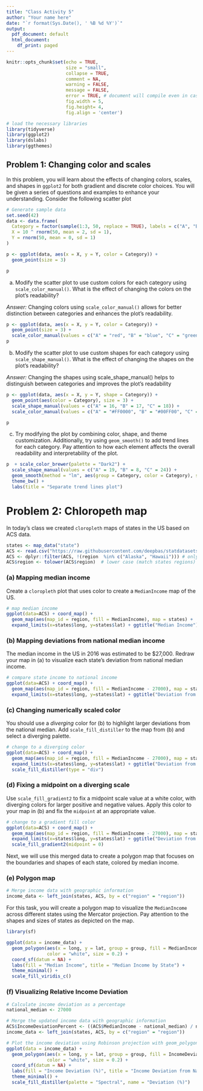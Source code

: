```yaml
---
title: "Class Activity 5"
author: "Your name here"
date: "`r format(Sys.Date(), ' %B %d %Y')`"
output:
  pdf_document: default
  html_document:
    df_print: paged
---
```


```r
knitr::opts_chunk$set(echo = TRUE, 
                      size = "small", 
                      collapse = TRUE, 
                      comment = NA, 
                      warning = FALSE, 
                      message = FALSE,
                      error = TRUE, # document will compile even in case of error
                      fig.width = 5,
                      fig.height= 4,
                      fig.align = 'center') 

# load the necessary libraries
library(tidyverse)
library(ggplot2)
library(dslabs)
library(ggthemes)
```



## Problem 1: Changing color and scales

In this problem, you will learn about the effects of changing colors, scales, and shapes in `ggplot2` for both gradient and discrete color choices. You will be given a series of questions and examples to enhance your understanding. Consider the following scatter plot

```r
# Generate sample data
set.seed(42)
data <- data.frame(
  Category = factor(sample(1:3, 50, replace = TRUE), labels = c("A", "B", "C")),
  X = 10 ^ rnorm(50, mean = 2, sd = 1),
  Y = rnorm(50, mean = 0, sd = 1)
)

p <- ggplot(data, aes(x = X, y = Y, color = Category)) +
  geom_point(size = 3)

p
```

a. Modify the scatter plot to use custom colors for each category using `scale_color_manual()`. What is the effect of changing the colors on the plot's readability?

*Answer:* Changing colors using `scale_color_manual()` allows for better distinction between categories and enhances the plot's readability.

```r
p <- ggplot(data, aes(x = X, y = Y, color = Category)) +
  geom_point(size = 3) +
  scale_color_manual(values = c("A" = "red", "B" = "blue", "C" = "green"))
p
```



b. Modify the scatter plot to use custom shapes for each category using `scale_shape_manual()`. What is the effect of changing the shapes on the plot's readability?

*Answer:*  Changing the shapes using scale_shape_manual() helps to distinguish between categories and improves the plot's readability

```r
p <- ggplot(data, aes(x = X, y = Y, shape = Category)) +
  geom_point(aes(color = Category), size = 3) +
  scale_shape_manual(values = c("A" = 16, "B" = 17, "C" = 18)) +
  scale_color_manual(values = c("A" = "#FF0000", "B" = "#00FF00", "C" = "#0000FF")) 

p
```


c. Try modifying the plot by combining color, shape, and theme customization. Additionally, try using `geom_smooth()` to add trend lines for each category. Pay attention to how each element affects the overall readability and interpretability of the plot.

```r
p  + scale_color_brewer(palette = "Dark2") +
  scale_shape_manual(values = c("A" = 19, "B" = 8, "C" = 24)) +
  geom_smooth(method = "lm", aes(group = Category, color = Category), se = FALSE) +
  theme_bw() +
  labs(title = "Separate trend lines plot")
```



# Problem 2: Chloropeth map

In today's class we created `cloropleth` maps of states in the US based on ACS data. 

```r
states <- map_data("state")
ACS <- read.csv("https://raw.githubusercontent.com/deepbas/statdatasets/main/ACS.csv")
ACS <- dplyr::filter(ACS, !(region  %in% c("Alaska", "Hawaii"))) # only 48+D.C.
ACS$region <- tolower(ACS$region)  # lower case (match states regions)
```

### (a) Mapping median income

Create a `cloropleth` plot that uses color to create a `MedianIncome`  map of the US.

```r
# map median income
ggplot(data=ACS) + coord_map() + 
  geom_map(aes(map_id = region, fill = MedianIncome), map = states) +
  expand_limits(x=states$long, y=states$lat) + ggtitle("Median Income")
```

### (b) Mapping deviations from national median income

The median income in the US in 2016 was estimated to be $27,000. Redraw your map in (a) to visualize each state's deviation from national median income. 

```r
# compare state income to national income
ggplot(data=ACS) + coord_map() + 
  geom_map(aes(map_id = region, fill = MedianIncome - 27000), map = states) +
  expand_limits(x=states$long, y=states$lat) + ggtitle("Deviation from national median income")
```

### (c) Changing numerically scaled color

You should use a *diverging* color for (b) to highlight larger deviations from the national median. Add `scale_fill_distiller` to the map from (b) and select a diverging palette.   

```r
# change to a diverging color
ggplot(data=ACS) + coord_map() + 
  geom_map(aes(map_id = region, fill = MedianIncome - 27000), map = states) +
  expand_limits(x=states$long, y=states$lat) + ggtitle("Deviation from national median income") + 
  scale_fill_distiller(type = "div")
```

### (d) Fixing a midpoint on a diverging scale

Use `scale_fill_gradient2` to fix a midpoint scale value at a white color, with diverging colors for larger positive and negative values. Apply this color to your map in (b) and fix the `midpoint` at an appropriate value. 

```r
# change to a gradient fill color
ggplot(data=ACS) + coord_map() + 
  geom_map(aes(map_id = region, fill = MedianIncome - 27000), map = states) +
  expand_limits(x=states$long, y=states$lat) + ggtitle("Deviation from national median income") + 
  scale_fill_gradient2(midpoint = 0)
```



Next, we will use this merged data to create a polygon map that focuses on the boundaries and shapes of each state, colored by median income.

### (e) Polygon map

```r
# Merge income data with geographic information
income_data <- left_join(states, ACS, by = c("region" = "region"))
```


For this task, you will create a polygon map to visualize the `MedianIncome` across different states using the Mercator projection. Pay attention to the shapes and sizes of states as depicted on the map.

```r
library(sf)

ggplot(data = income_data) +
  geom_polygon(aes(x = long, y = lat, group = group, fill = MedianIncome), 
               color = "white", size = 0.2) +
  coord_sf(datum = NA) +
  labs(fill = "Median Income", title = "Median Income by State") +
  theme_minimal() +
  scale_fill_viridis_c()
```


### (f) Visualizing Relative Income Deviation 


```r
# Calculate income deviation as a percentage
national_median <- 27000

# Merge the updated income data with geographic information
ACS$IncomeDeviationPercent <- ((ACS$MedianIncome - national_median) / national_median) * 100
income_data <- left_join(states, ACS, by = c("region" = "region"))

# Plot the income deviation using Robinson projection with geom_polygon
ggplot(data = income_data) +
  geom_polygon(aes(x = long, y = lat, group = group, fill = IncomeDeviationPercent), 
               color = "white", size = 0.2) +
  coord_sf(datum = NA) +
  labs(fill = "Income Deviation (%)", title = "Income Deviation from National Median by State (%)") +
  theme_minimal() +
  scale_fill_distiller(palette = "Spectral", name = "Deviation (%)")
```



